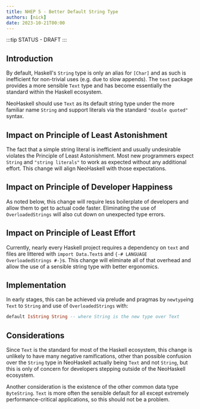 ```yaml
---
title: NHEP 5 - Better Default String Type
authors: [nick]
date: 2023-10-21T00:00
---
```


:::tip STATUS - DRAFT
:::

## Introduction

By default, Haskell's `String` type is only an alias for `[Char]` and as such is inefficient for non-trivial uses (e.g. due to slow appends). The `text` package provides a more sensible `Text` type and has become essentially the standard within the Haskell ecosystem.

NeoHaskell should use `Text` as its default string type under the more familiar name `String` and support literals via the standard `"double quoted"` syntax.

## Impact on Principle of Least Astonishment

The fact that a simple string literal is inefficient and usually undesirable violates the Principle of Least Astonishment. Most new programmers expect `String` and `"string literals"` to work as expected without any additional effort. This change will align NeoHaskell with those expectations.

## Impact on Principle of Developer Happiness

As noted below, this change will require less boilerplate of developers and allow them to get to actual code faster. Eliminating the use of `OverloadedStrings` will also cut down on unexpected type errors.

## Impact on Principle of Least Effort

Currently, nearly every Haskell project requires a dependency on `text` and files are littered with `import Data.Text`s and `{-# LANGUAGE OverloadedStrings #-}`s. This change will eliminate all of that overhead and allow the use of a sensible string type with better ergonomics.

## Implementation

In early stages, this can be achieved via prelude and pragmas by `newtype`ing `Text` to `String` and use of `OverloadedStrings` with:

```haskell
default IsString String -- where String is the new type over Text
```

## Considerations

Since `Text` is the standard for most of the Haskell ecosystem, this change is unlikely to have many negative ramifications, other than possible confusion over the `String` type in NeoHaskell actually being `Text` and not `String`, but this is only of concern for developers stepping outside of the NeoHaskell ecosystem.

Another consideration is the existence of the other common data type `ByteString`. `Text` is more often the sensible default for all except extremely performance-critical applications, so this should not be a problem.
